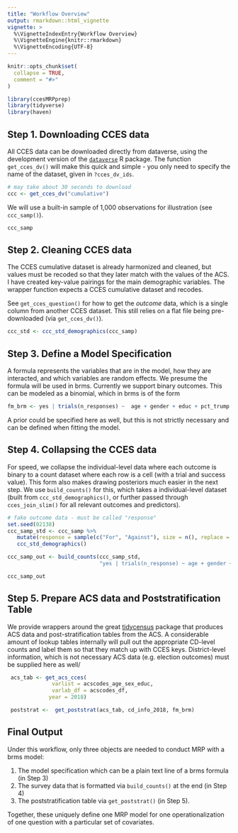 ```yaml
---
title: "Workflow Overview"
output: rmarkdown::html_vignette
vignette: >
  %\VignetteIndexEntry{Workflow Overview}
  %\VignetteEngine{knitr::rmarkdown}
  %\VignetteEncoding{UTF-8}
---
```


```r
knitr::opts_chunk$set(
  collapse = TRUE,
  comment = "#>"
)
```

```r
library(ccesMRPprep)
library(tidyverse)
library(haven)
```

## **Step 1.** Downloading CCES data

All CCES data can be downloaded directly from dataverse, using the development version of the [`dataverse`](https://github.com/IQSS/dataverse-client-r) R package. The function `get_cces_dv()` will make this quick and simple - you only need to specify the name of the dataset, given in `?cces_dv_ids`.


```r
# may take about 30 seconds to download
ccc <- get_cces_dv("cumulative")
```

We will use a built-in sample of 1,000 observations for illustration (see `ccc_samp()`).

```r
ccc_samp
```



##  **Step 2.** Cleaning CCES data

The CCES cumulative dataset is already harmonized and cleaned, but values must be recoded so that they later match with the values of the ACS. I have created key-value pairings for the main demographic variables. The wrapper function expects a CCES cumulative dataset and recodes.

See `get_cces_question()` for how to get the _outcome_ data, which is a single column from another CCES dataset. This still relies on a flat file being pre-downloaded (via `get_cces_dv()`). 

```r
ccc_std <- ccc_std_demographics(ccc_samp)
```


##  **Step 3.** Define a Model Specification

A formula represents the variables that are in the model, how they are interacted, and which variables are random effects. We presume the formula will be used in brms. Currently we support binary outcomes. This can be modeled as a binomial, which in brms is of the form

```r
fm_brm <- yes | trials(n_responses) ~  age + gender + educ + pct_trump + (1|cd)
```


A prior could be specified here as well, but this is not strictly necessary and can be defined when fitting the model. 


##  **Step 4.** Collapsing the CCES data

For speed, we collapse the individual-level data where each outcome is binary to a count dataset where each row is a cell (with a trial and success value). This form also makes drawing posteriors much easier in the next step. We use `build_counts()` for this, which takes a individual-level dataset (built from `ccc_std_demographics()`, or further passed through `cces_join_slim()` for all relevant outcomes and predictors).

```r
# fake outcome data - must be called "response"
set.seed(02138)
ccc_samp_std <- ccc_samp %>% 
   mutate(response = sample(c("For", "Against"), size = n(), replace = TRUE)) %>% 
   ccc_std_demographics()

ccc_samp_out <- build_counts(ccc_samp_std,
                             "yes | trials(n_response) ~ age + gender + educ")

ccc_samp_out
```


##  **Step 5.** Prepare ACS data and Poststratification Table

We provide wrappers around the great [tidycensus](https://walker-data.com/tidycensus/) package that produces ACS data and post-stratification tables from the ACS. A considerable amount of lookup tables internally will pull out the appropriate CD-level counts and label them so that they match up with CCES keys. District-level information, which is not necessary ACS data (e.g. election outcomes) must be supplied here as well/

```r

 acs_tab <- get_acs_cces(
              varlist = acscodes_age_sex_educ,
              varlab_df = acscodes_df,
             year = 2018)

 poststrat <-  get_poststrat(acs_tab, cd_info_2018, fm_brm)
```

##  **Final Output**

Under this workflow, only three objects are needed to conduct MRP with a brms model:

1. The model specification which can be a plain text line of a brms formula (in Step 3)
2. The survey data that is formatted via `build_counts()` at the end (in Step 4)
3. The poststratification table via `get_poststrat()` (in Step 5).

Together, these uniquely define one MRP model for one operationalization of one question with a particular set of covariates. 

